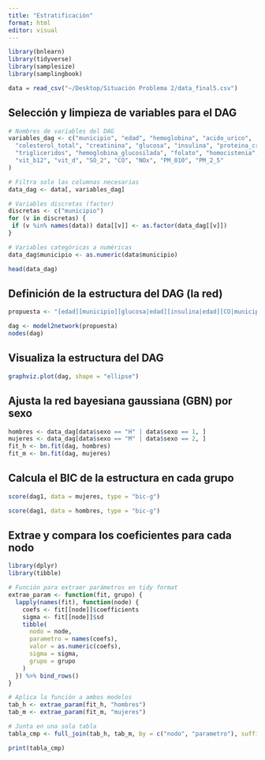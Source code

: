 ```yaml
---
title: "Estratificación"
format: html
editor: visual
---
```


```r
library(bnlearn)
library(tidyverse)
library(samplesize)
library(samplingbook)
```

```r
data = read_csv("~/Desktop/Situación Problema 2/data_final5.csv")
```

## Selección y limpieza de variables para el DAG

```r
# Nombres de variables del DAG
variables_dag <- c("municipio", "edad", "hemoglobina", "acido_urico",
  "colesterol_total", "creatinina", "glucosa", "insulina", "proteina_cr", 
  "trigliceridos", "hemoglobina_glucosilada", "folato", "homocistenia", 
  "vit_b12", "vit_d", "SO_2", "CO", "NOx", "PM_010", "PM_2_5"
)

# Filtra solo las columnas necesarias
data_dag <- data[, variables_dag]

# Variables discretas (factor)
discretas <- c("municipio")
for (v in discretas) {
 if (v %in% names(data)) data[[v]] <- as.factor(data_dag[[v]])
}

# Variables categóricas a numéricas
data_dag$municipio <- as.numeric(data$municipio)

head(data_dag)
```

## Definición de la estructura del DAG (la red)

```r
propuesta <- "[edad][municipio][glucosa|edad][insulina|edad][CO|municipio][NOx|municipio][PM_010|municipio][PM_2_5|municipio][SO_2|municipio][acido_urico|municipio:edad][colesterol_total|municipio:edad][folato|municipio][trigliceridos|municipio:edad][vit_b12|municipio][vit_d|municipio:edad][hemoglobina|CO][creatinina|CO:edad][homocistenia|NOx:SO_2][proteina_cr|PM_010:PM_2_5:homocistenia][hemoglobina_glucosilada|glucosa:insulina:proteina_cr]"

dag <- model2network(propuesta)
nodes(dag)
```

## Visualiza la estructura del DAG

```r
graphviz.plot(dag, shape = "ellipse")
```

## Ajusta la red bayesiana gaussiana (GBN) por sexo

```r
hombres <- data_dag[data$sexo == "H" | data$sexo == 1, ]
mujeres <- data_dag[data$sexo == "M" | data$sexo == 2, ]
fit_h <- bn.fit(dag, hombres)
fit_m <- bn.fit(dag, mujeres)
```

## Calcula el BIC de la estructura en cada grupo

```r
score(dag1, data = mujeres, type = "bic-g")
```

```r
score(dag1, data = hombres, type = "bic-g")
```

## Extrae y compara los coeficientes para cada nodo

```r
library(dplyr)
library(tibble)

# Función para extraer parámetros en tidy format
extrae_param <- function(fit, grupo) {
  lapply(names(fit), function(node) {
    coefs <- fit[[node]]$coefficients
    sigma <- fit[[node]]$sd
    tibble(
      nodo = node,
      parametro = names(coefs),
      valor = as.numeric(coefs),
      sigma = sigma,
      grupo = grupo
    )
  }) %>% bind_rows()
}

# Aplica la función a ambos modelos
tab_h <- extrae_param(fit_h, "hombres")
tab_m <- extrae_param(fit_m, "mujeres")

# Junta en una sola tabla
tabla_cmp <- full_join(tab_h, tab_m, by = c("nodo", "parametro"), suffix = c("_h", "_m"))

print(tabla_cmp)
```
